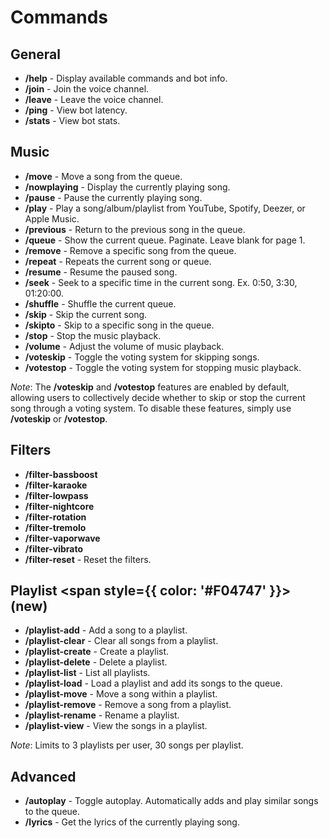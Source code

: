 # Commands

## General
- **/help** - Display available commands and bot info.
- **/join** - Join the voice channel.
- **/leave** - Leave the voice channel.
- **/ping** - View bot latency.
- **/stats** - View bot stats.

## Music
- **/move** - Move a song from the queue.
- **/nowplaying** - Display the currently playing song.
- **/pause** - Pause the currently playing song.
- **/play** - Play a song/album/playlist from YouTube, Spotify, Deezer, or Apple Music.
- **/previous** - Return to the previous song in the queue.
- **/queue** - Show the current queue. Paginate. Leave blank for page 1.
- **/remove** - Remove a specific song from the queue.
- **/repeat** - Repeats the current song or queue.
- **/resume** - Resume the paused song.
- **/seek** - Seek to a specific time in the current song. Ex. 0:50, 3:30, 01:20:00.
- **/shuffle** - Shuffle the current queue.
- **/skip** - Skip the current song.
- **/skipto** - Skip to a specific song in the queue.
- **/stop** - Stop the music playback.
- **/volume** - Adjust the volume of music playback.
- **/voteskip** - Toggle the voting system for skipping songs.
- **/votestop** - Toggle the voting system for stopping music playback.

*Note*: The **/voteskip** and **/votestop** features are enabled by default, allowing users to collectively decide whether to skip or stop the current song through a voting system. To disable these features, simply use **/voteskip** or **/votestop**.

## Filters
- **/filter-bassboost**
- **/filter-karaoke**
- **/filter-lowpass**
- **/filter-nightcore**
- **/filter-rotation**
- **/filter-tremolo**
- **/filter-vaporwave**
- **/filter-vibrato**
- **/filter-reset** - Reset the filters.

## Playlist <span style={{ color: '#F04747' }}>(new)</span> 
- **/playlist-add** - Add a song to a playlist.
- **/playlist-clear** - Clear all songs from a playlist.
- **/playlist-create** - Create a playlist.
- **/playlist-delete** - Delete a playlist.
- **/playlist-list** - List all playlists.
- **/playlist-load** - Load a playlist and add its songs to the queue.
- **/playlist-move** - Move a song within a playlist.
- **/playlist-remove** - Remove a song from a playlist.
- **/playlist-rename** - Rename a playlist.
- **/playlist-view** - View the songs in a playlist.

*Note*: Limits to 3 playlists per user, 30 songs per playlist.

## Advanced
- **/autoplay** - Toggle autoplay. Automatically adds and play similar songs to the queue.
- **/lyrics** - Get the lyrics of the currently playing song. 